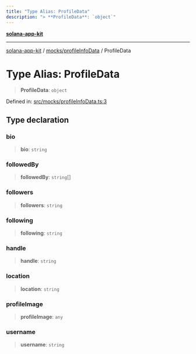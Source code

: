 ```yaml
---
title: "Type Alias: ProfileData"
description: "> **ProfileData**: `object`"
---
```


[**solana-app-kit**](../../../README.mdx)

***

[solana-app-kit](../../../README.mdx) / [mocks/profileInfoData](../README.mdx) / ProfileData

# Type Alias: ProfileData

> **ProfileData**: `object`

Defined in: [src/mocks/profileInfoData.ts:3](https://github.com/SendArcade/solana-social-starter/blob/b27156124ee1831d644b1af765e8d55a2885cd4f/src/mocks/profileInfoData.ts#L3)

## Type declaration

### bio

> **bio**: `string`

### followedBy

> **followedBy**: `string`[]

### followers

> **followers**: `string`

### following

> **following**: `string`

### handle

> **handle**: `string`

### location

> **location**: `string`

### profileImage

> **profileImage**: `any`

### username

> **username**: `string`
